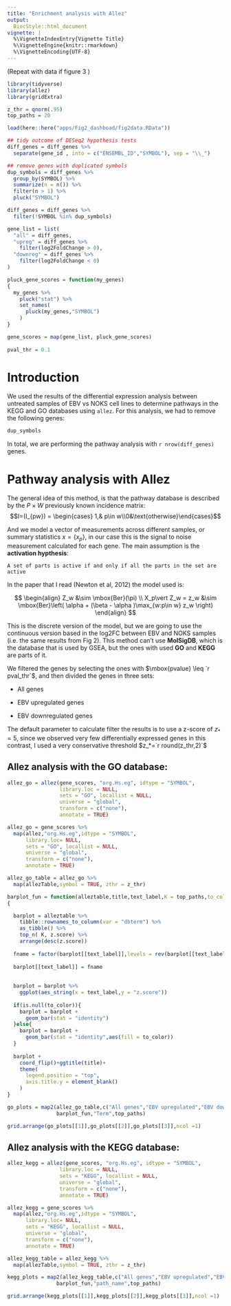 ```yaml
---
title: "Enrichment analysis with Allez"
output:
  BiocStyle::html_document
vignette: |
  %\VignetteIndexEntry{Vignette Title}
  %\VignetteEngine{knitr::rmarkdown}
  %\VignetteEncoding{UTF-8}
---
```


(Repeat with data if figure 3 )

```r
library(tidyverse)
library(allez)
library(gridExtra)

z_thr = qnorm(.95)
top_paths = 20

load(here::here("apps/Fig2_dashboad/fig2data.RData"))

## tidy outcome of DESeq2 hypothesis tests
diff_genes = diff_genes %>% 
  separate(gene_id , into = c("ENSEMBL_ID","SYMBOL"), sep = "\\_") 

## remove genes with duplicated symbols
dup_symbols = diff_genes %>% 
  group_by(SYMBOL) %>% 
  summarize(n = n()) %>% 
  filter(n > 1) %>% 
  pluck("SYMBOL")

diff_genes = diff_genes %>% 
  filter(!SYMBOL %in% dup_symbols)

gene_list = list(
  "all" = diff_genes,
  "upreg" = diff_genes %>% 
    filter(log2FoldChange > 0),
  "downreg" = diff_genes %>% 
    filter(log2FoldChange < 0)
)

pluck_gene_scores = function(my_genes)
{
  my_genes %>% 
    pluck("stat") %>% 
    set_names(
      pluck(my_genes,"SYMBOL")
    )
}

gene_scores = map(gene_list, pluck_gene_scores) 
 
pval_thr = 0.1

```

# Introduction

We used the results of the differential expression analysis between untreated samples of EBV vs NOKS cell lines to determine pathways in the KEGG and GO databases using `allez`. For this analysis, we had to remove the following genes:

```r
dup_symbols
```

In total, we are performing the pathway analysis with `r nrow(diff_genes)` genes.

# Pathway analysis with Allez

The general idea of this method, is that the pathway database is described by the $P\times W$ previously known incidence matrix: $$I=(I_{pw}) = \begin{cases} 1,& p\in w\\0&\text{otherwise}\end{cases}$$

And we model a vector of measurements across different samples, or summary statistics $x = \{ x_p\}$, in our case this is the signal to noise measurement calculated for each gene. The main assumption is the __activation hypthesis__: 

`A set of parts is active if and only if all the parts in the set are active`

In the paper that I read (Newton et al, 2012) the model used is:

$$
\begin{align}
Z_w &\sim \mbox{Ber}(\pi) \\
X_p\vert Z_w = z_w &\sim \mbox{Ber}\left( \alpha + (\beta - \alpha )\max_{w:p\in w} z_w   \right)
\end{align}
$$

This is the discrete version of the model, but we are going to use the continuous version based in the log2FC between EBV and NOKS samples (i.e. the same results from Fig 2). This method can't use __MolSigDB__, which is the database that is used by GSEA, but the ones with used __GO__ and __KEGG__ are parts of it.

We filtered the genes by selecting the ones with $\mbox{pvalue} \leq `r pval_thr`$, and then divided the genes in three sets:

- All genes

- EBV upregulated genes

- EBV downregulated genes

The default parameter to calculate filter the results is to use a z-score of $z_* = 5$, since we observed very few differentially expressed genes in this contrast, I used a very conservative threshold $z_*=`r round(z_thr,2)`$
 
## Allez analysis with the GO database:

```r

allez_go = allez(gene_scores, "org.Hs.eg", idtype = "SYMBOL", 
                 library.loc = NULL,
                 sets = "GO", locallist = NULL,
                 universe = "global",
                 transform = c("none"), 
                 annotate = TRUE)


```


```r

allez_go = gene_scores %>% 
  map(allez,"org.Hs.eg",idtype = "SYMBOL",
      library.loc= NULL,
      sets = "GO", locallist = NULL,
      universe = "global",
      transform = c("none"),
      annotate = TRUE)

```

```r

allez_go_table = allez_go %>% 
  map(allezTable,symbol = TRUE, zthr = z_thr)

```

```r

barplot_fun = function(alleztable,title,text_label,K = top_paths,to_color = NULL   )
{

  barplot = alleztable %>% 
    tibble::rownames_to_column(var = "dbterm") %>% 
    as_tibble() %>% 
    top_n( K, z.score) %>% 
    arrange(desc(z.score))
  
  fname = factor(barplot[[text_label]],levels = rev(barplot[[text_label]]))
  
  barplot[[text_label]] = fname
  
   
  barplot = barplot %>% 
    ggplot(aes_string(x = text_label,y = "z.score"))
  
  if(is.null(to_color)){
    barplot = barplot +
      geom_bar(stat = "identity")  
  }else{
    barplot = barplot +
      geom_bar(stat = "identity",aes(fill = to_color))
  }
    
  barplot + 
    coord_flip()+ggtitle(title)+
    theme(
      legend.position = "top",
      axis.title.y = element_blank()
    )
}

```

```r

go_plots = map2(allez_go_table,c("All genes","EBV upregulated","EBV downregulated"),
                barplot_fun,"Term",top_paths)

grid.arrange(go_plots[[1]],go_plots[[2]],go_plots[[3]],ncol =1)
```




## Allez analysis with the KEGG database:


```r

allez_kegg = allez(gene_scores, "org.Hs.eg", idtype = "SYMBOL", 
                 library.loc = NULL,
                 sets = "KEGG", locallist = NULL,
                 universe = "global",
                 transform = c("none"), 
                 annotate = TRUE)

```


```r

allez_kegg = gene_scores %>% 
  map(allez,"org.Hs.eg",idtype = "SYMBOL",
      library.loc= NULL,
      sets = "KEGG", locallist = NULL,
      universe = "global",
      transform = c("none"),
      annotate = TRUE)

```

```r

allez_kegg_table = allez_kegg %>% 
  map(allezTable,symbol = TRUE, zthr = z_thr)

```


```r

kegg_plots = map2(allez_kegg_table,c("All genes","EBV upregulated","EBV downregulated"),
                barplot_fun,"path_name",top_paths)

grid.arrange(kegg_plots[[1]],kegg_plots[[2]],kegg_plots[[3]],ncol =1)
```



